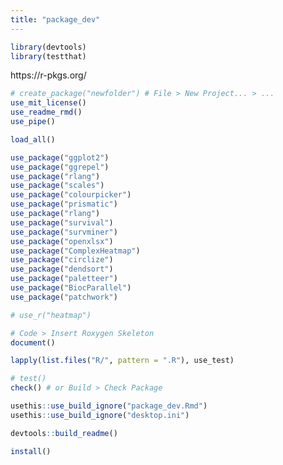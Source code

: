 ```yaml
---
title: "package_dev"
---
```


```r

library(devtools)
library(testthat)

```



https://r-pkgs.org/


```r

# create_package("newfolder") # File > New Project... > ...
use_mit_license()
use_readme_rmd()
use_pipe()

```

```r

load_all()

```



```r

use_package("ggplot2")
use_package("ggrepel")
use_package("rlang")
use_package("scales")
use_package("colourpicker")
use_package("prismatic")
use_package("rlang")
use_package("survival")
use_package("survminer")
use_package("openxlsx")
use_package("ComplexHeatmap")
use_package("circlize")
use_package("dendsort")
use_package("paletteer")
use_package("BiocParallel")
use_package("patchwork")

```

```r

# use_r("heatmap")

```






```r

# Code > Insert Roxygen Skeleton
document()

```




```r

lapply(list.files("R/", pattern = ".R"), use_test)

```






```r

# test()
check() # or Build > Check Package

```

```r

usethis::use_build_ignore("package_dev.Rmd")
usethis::use_build_ignore("desktop.ini")

```

```r

devtools::build_readme()

```

```r

install()

```





